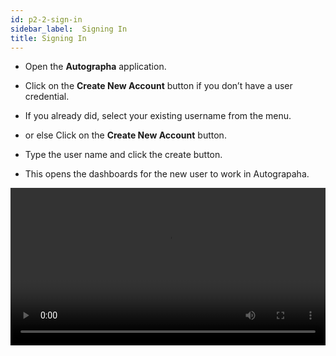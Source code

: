 ```yaml
---
id: p2-2-sign-in
sidebar_label:  Signing In
title: Signing In
---
```


- Open the **Autographa** application.

- Click on the **Create New Account** button if you don’t have a user credential.

- If you already did, select your existing username from the menu. 
- or else Click on the **Create New Account** button.
- Type the user name and click the create button.
- This opens the dashboards for the new user to work in Autograpaha.

 <video controls src="/autographaAssetsV2/how-to/signing-in.mov" width="100%" type="video/mov"/>